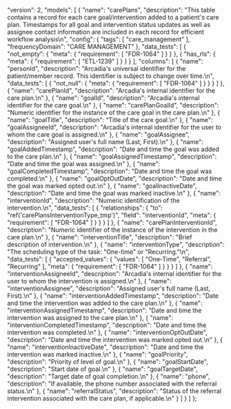  "version": 2,
  "models": [
    {
      "name": "carePlans",
      "description": "This table contains a record for each care goal/intervention added to a patient's care plan. Timestamps for all goal and intervention status updates as well as assignee contact information are included in each record for efficient workflow analysis\n",
      "config": {
        "tags": [
          "care_management"
        ],
        "frequencyDomain": "CARE MANAGEMENT"
      },
      "data_tests": [
        {
          "not_empty": {
            "meta": {
              "requirement": [
                "FDR-1064"
              ]
            }
          }
        },
        {
          "has_rls": {
            "meta": {
              "requirement": [
                "ETL-1239"
              ]
            }
          }
        }
      ],
      "columns": [
        {
          "name": "personId",
          "description": "Arcadia's universal identifier for the patient/member record. This identifier is subject to change over time.\n",
          "data_tests": [
            {
              "not_null": {
                "meta": {
                  "requirement": [
                    "FDR-1064"
                  ]
                }
              }
            }
          ]
        },
        {
          "name": "carePlanId",
          "description": "Arcadia's internal identifier for the care plan.\n"
        },
        {
          "name": "goalId",
          "description": "Arcadia's internal identifier for the care goal.\n"
        },
        {
          "name": "carePlanGoalId",
          "description": "Numeric identifier for the instance of the care goal in the care plan.\n"
        },
        {
          "name": "goalTitle",
          "description": "Title of the care goal.\n"
        },
        {
          "name": "goalAssigneeId",
          "description": "Arcadia's internal identifier for the user to whom the care goal is assigned.\n"
        },
        {
          "name": "goalAssignee",
          "description": "Assigned user's full name (Last, First).\n"
        },
        {
          "name": "goalAddedTimestamp",
          "description": "Date and time the goal was added to the care plan.\n"
        },
        {
          "name": "goalAssignedTimestamp",
          "description": "Date and time the goal was assigned.\n"
        },
        {
          "name": "goalCompletedTimestamp",
          "description": "Date and time the goal was completed.\n"
        },
        {
          "name": "goalOptOutDate",
          "description": "Date and time the goal was marked opted out.\n"
        },
        {
          "name": "goalInactiveDate",
          "description": "Date and time the goal was marked inactive.\n"
        },
        {
          "name": "interventionId",
          "description": "Numeric identification of the intervention.\n",
          "data_tests": [
            {
              "relationships": {
                "to": "ref('carePlansInterventionType_tmp')",
                "field": "interventionId",
                "meta": {
                  "requirement": [
                    "FDR-1064"
                  ]
                }
              }
            }
          ]
        },
        {
          "name": "carePlanInterventionId",
          "description": "Numeric identifier of the instance of the intervention in the care plan.\n"
        },
        {
          "name": "interventionTitle",
          "description": "Brief description of intervention.\n"
        },
        {
          "name": "interventionType",
          "description": "The scheduling type of the task: \"One-time\" or \"Recurring.\"\n",
          "data_tests": [
            {
              "accepted_values": {
                "values": [
                  "One-Time",
                  "Referral",
                  "Recurring"
                ],
                "meta": {
                  "requirement": [
                    "FDR-1064"
                  ]
                }
              }
            }
          ]
        },
        {
          "name": "interventionAssigneeId",
          "description": "Arcadia's internal identifier for the user to whom the intervention is assigned.\n"
        },
        {
          "name": "interventionAssignee",
          "description": "Assigned user's full name (Last, First).\n"
        },
        {
          "name": "interventionAddedTimestamp",
          "description": "Date and time the intervention was added to the care plan.\n"
        },
        {
          "name": "interventionAssignedTimestamp",
          "description": "Date and time the intervention was assigned to the care plan.\n"
        },
        {
          "name": "interventionCompletedTimestamp",
          "description": "Date and time the intervention was completed.\n"
        },
        {
          "name": "interventionOptOutDate",
          "description": "Date and time the intervention was marked opted out.\n"
        },
        {
          "name": "interventionInactiveDate",
          "description": "Date and time the intervention was marked inactive.\n"
        },
        {
          "name": "goalPriority",
          "description": "Priority of level of goal.\n"
        },
        {
          "name": "goalStartDate",
          "description": "Start date of goal.\n"
        },
        {
          "name": "goalTargetDate",
          "description": "Target date of goal completion.\n"
        },
        {
          "name": "phone",
          "description": "If available, the phone number associated with the referral status.\n"
        },
        {
          "name": "referralStatus",
          "description": "Status of the referral intervention associated with the care plan, if applicable.\n"
        }
      ]
    }
  ]
};
